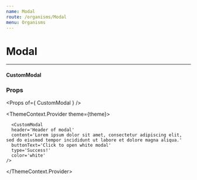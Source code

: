 ```yaml
---
name: Modal
route: /organisms/Modal
menu: Organisms
---
```




# Modal

---

#### CustomModal

### Props

<Props of={ CustomModal } />

<Playground>

  <ThemeContext.Provider theme={theme}>
    <CustomModal
      header='Header of modal'
      content='Lorem ipsum dolor sit amet, consectetur adipiscing elit, sed do eiusmod tempor incididunt ut labore et dolore magna aliqua.'
      buttonText='Click to open dark modal'
      type='Success!'
      color='dark'
    />

      <CustomModal
      header='Header of modal'
      content='Lorem ipsum dolor sit amet, consectetur adipiscing elit, sed do eiusmod tempor incididunt ut labore et dolore magna aliqua.'
      buttonText='Click to open white modal'
      type='Success!'
      color='white'
    />
  </ThemeContext.Provider>
</Playground>
